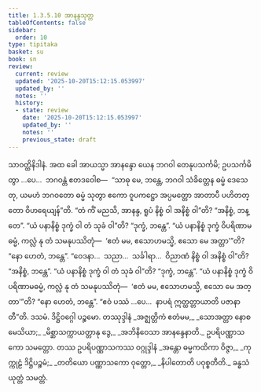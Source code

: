 ```yaml
---
title: 1.3.5.10 အာနန္ဒသုတ္တ
tableOfContents: false
sidebar:
  order: 10
type: tipitaka
basket: su
book: sn
review:
  current: review
  updated: '2025-10-20T15:12:15.053997'
  updated_by: ''
  notes: ''
  history:
  - state: review
    date: '2025-10-20T15:12:15.053997'
    updated_by: ''
    notes: ''
    previous_state: draft
---
```



<DynamicBreadcrumb />


<ReviewStatus review={frontmatter.review} showDetails={true} />

<HypothesisAnnotation frontmatter={frontmatter} />

<Division number="159" book="sn" e="ch" v="18" p="303">

<Paragraph number="811" book="sn">
သာဝတ္ထိနိဒါနံ. အထ ခေါ အာယသ္မာ အာနန္ဒော ယေန ဘဂဝါ တေနုပသင်္ကမိ; ဥပသင်္ကမိတွာ …ပေ…  ဘဂဝန္တံ ဧတဒဝေါစ—  “သာဓု မေ, ဘန္တေ, ဘဂဝါ သံခိတ္တေန ဓမ္မံ ဒေသေတု, ယမဟံ ဘဂဝတော ဓမ္မံ သုတွာ ဧကော ဝူပကဋ္ဌော အပ္ပမတ္တော အာတာပီ ပဟိတတ္တော ဝိဟရေယျန်”တိ.
</Paragraph>

<Paragraph number="812" book="sn">
“တံ ကိံ မညသိ, အာနန္ဒ, ရူပံ နိစ္စံ ဝါ အနိစ္စံ ဝါ”တိ? “အနိစ္စံ, ဘန္တေ”. “ယံ ပနာနိစ္စံ ဒုက္ခံ ဝါ တံ သုခံ ဝါ”တိ? “ဒုက္ခံ, ဘန္တေ”. “ယံ ပနာနိစ္စံ ဒုက္ခံ ဝိပရိဏာမဓမ္မံ, ကလ္လံ နု တံ သမနုပဿိတုံ—  ‘ဧတံ မမ, ဧသောဟမသ္မိ, ဧသော မေ အတ္တာ’”တိ? “နော ဟေတံ, ဘန္တေ”. “ဝေဒနာ…  သညာ…  သင်္ခါရာ…  ဝိညာဏံ နိစ္စံ ဝါ အနိစ္စံ ဝါ”တိ? “အနိစ္စံ, ဘန္တေ”. “ယံ ပနာနိစ္စံ ဒုက္ခံ ဝါ တံ သုခံ ဝါ”တိ? “ဒုက္ခံ, ဘန္တေ”. “ယံ ပနာနိစ္စံ ဒုက္ခံ ဝိပရိဏာမဓမ္မံ, ကလ္လံ နု တံ သမနုပဿိတုံ—  ‘ဧတံ မမ, ဧသောဟမသ္မိ, ဧသော မေ အတ္တာ’”တိ? “နော ဟေတံ, ဘန္တေ”. “ဧဝံ ပဿံ …ပေ…  နာပရံ ဣတ္ထတ္တာယာတိ ပဇာနာတီ”တိ.

</Paragraph>
</Division>

<Paragraph number="813" type="center" book="sn">
ဒသမံ.



</Paragraph>

<Paragraph number="814" type="center" book="sn">
ဒိဋ္ဌိဝဂ္ဂေါ ပဉ္စမော.



</Paragraph>

<Paragraph number="815" type="center" book="sn">
တဿုဒ္ဒါနံ


</Paragraph>

<Paragraph number="816" type="verses" book="sn">
_အဇ္ဈတ္တိကံ ဧတံမမ,_  
_သောအတ္တာ နောစမေသိယာ;_  
_မိစ္ဆာသက္ကာယတ္တာနု ဒွေ,_  
_အဘိနိဝေသာ အာနန္ဒေနာတိ._  


</Paragraph>

<Paragraph number="817" type="center" book="sn">
ဥပရိပဏ္ဏာသကော သမတ္တော.



</Paragraph>

<Paragraph number="818" type="center" book="sn">
တဿ ဥပရိပဏ္ဏာသကဿ ဝဂ္ဂုဒ္ဒါနံ


</Paragraph>

<Paragraph number="819" type="verses" book="sn">
_အန္တော ဓမ္မကထိကာ ဝိဇ္ဇာ,_  
_ကုက္ကုဠံ ဒိဋ္ဌိပဉ္စမံ;_  
_တတိယော ပဏ္ဏာသကော ဝုတ္တော,_  
_နိပါတောတိ ပဝုစ္စတီတိ._  


</Paragraph>

<Paragraph number="820" type="center" book="sn">
ခန္ဓသံယုတ္တံ သမတ္တံ.
</Paragraph>